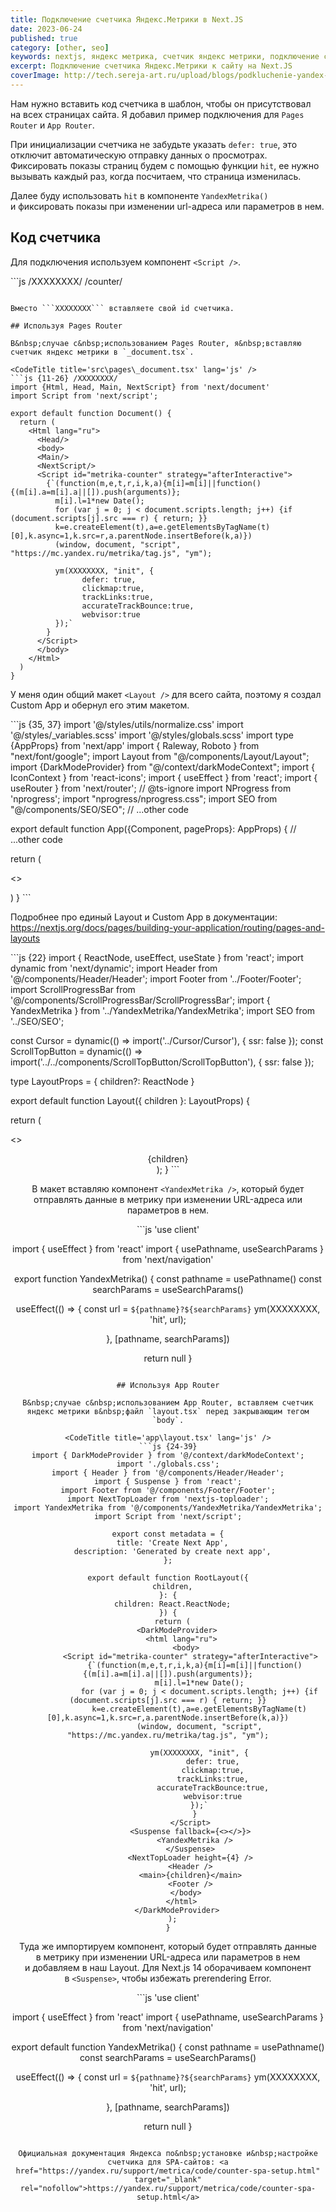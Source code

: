 ```yaml
---
title: Подключение счетчика Яндекс.Метрики в Next.JS
date: 2023-06-24
published: true
category: [other, seo]
keywords: nextjs, яндекс метрика, счетчик яндекс метрики, подключение счетчика яндекс метрики
excerpt: Подключение счетчика Яндекс.Метрики к сайту на Next.JS
coverImage: http://tech.sereja-art.ru/upload/blogs/podkluchenie-yandex-metriki-nextjs/podkluchenie-yandex-metriki-nextjs-preview.jpg
---
```


Нам нужно вставить код счетчика в&nbsp;шаблон, чтобы он&nbsp;присутствовал на&nbsp;всех страницах сайта. Я&nbsp;добавил пример подключения для `Pages Router` и `App Router`.

При инициализации счетчика не&nbsp;забудьте указать `defer: true`, это отключит автоматическую отправку данных о&nbsp;просмотрах. Фиксировать показы страниц будем с&nbsp;помощью функции `hit`, ее&nbsp;нужно вызывать каждый раз, когда посчитаем, что страница изменилась.

Далее буду использовать `hit` в&nbsp;компоненте `YandexMetrika()` и&nbsp;фиксировать показы при изменении url-адреса или параметров в&nbsp;нем.

## Код счетчика

Для подключения используем компонент `<Script />`.

<CodeTitle title='Код счетчика Яндекс Метрики для Next.js' lang='js' />
```js /XXXXXXXX/ /counter/
<Script id="metrika-counter" strategy="afterInteractive">
  {`(function(m,e,t,r,i,k,a){m[i]=m[i]||function(){(m[i].a=m[i].a||[]).push(arguments)};
    m[i].l=1*new Date();
    for (var j = 0; j < document.scripts.length; j++) {if (document.scripts[j].src === r) { return; }}
    k=e.createElement(t),a=e.getElementsByTagName(t)[0],k.async=1,k.src=r,a.parentNode.insertBefore(k,a)})
    (window, document, "script", "https://mc.yandex.ru/metrika/tag.js", "ym");

    ym(XXXXXXXX, "init", {
          defer: true,
          clickmap:true,
          trackLinks:true,
          accurateTrackBounce:true,
          webvisor:true
    });`
  }
</Script>
```

Вместо ```XXXXXXXX``` вставляете свой id счетчика.

## Используя Pages Router

В&nbsp;случае с&nbsp;использованием Pages Router, я&nbsp;вставляю счетчик яндекс метрики в `_document.tsx`.

<CodeTitle title='src\pages\_document.tsx' lang='js' />
```js {11-26} /XXXXXXXX/
import {Html, Head, Main, NextScript} from 'next/document'
import Script from 'next/script';

export default function Document() {
  return (
    <Html lang="ru">
      <Head/>
      <body>
      <Main/>
      <NextScript/>
      <Script id="metrika-counter" strategy="afterInteractive">
        {`(function(m,e,t,r,i,k,a){m[i]=m[i]||function(){(m[i].a=m[i].a||[]).push(arguments)};
          m[i].l=1*new Date();
          for (var j = 0; j < document.scripts.length; j++) {if (document.scripts[j].src === r) { return; }}
          k=e.createElement(t),a=e.getElementsByTagName(t)[0],k.async=1,k.src=r,a.parentNode.insertBefore(k,a)})
          (window, document, "script", "https://mc.yandex.ru/metrika/tag.js", "ym");

          ym(XXXXXXXX, "init", {
                defer: true,
                clickmap:true,
                trackLinks:true,
                accurateTrackBounce:true,
                webvisor:true
          });`
        }
      </Script>
      </body>
    </Html>
  )
}
```

У&nbsp;меня один общий макет ```<Layout />``` для всего сайта, поэтому я&nbsp;создал Custom App и&nbsp;обернул его этим макетом.

<CodeTitle title='src\pages\_app.tsx' lang='js' />
```js {35, 37}
import '@/styles/utils/normalize.css'
import '@/styles/_variables.scss'
import '@/styles/globals.scss'
import type {AppProps} from 'next/app'
import { Raleway, Roboto } from "next/font/google";
import Layout from "@/components/Layout/Layout";
import {DarkModeProvider} from "@/context/darkModeContext";
import { IconContext } from 'react-icons';
import { useEffect } from 'react';
import { useRouter } from 'next/router';
// @ts-ignore
import NProgress from 'nprogress';
import "nprogress/nprogress.css";
import SEO from "@/components/SEO/SEO";
// ...other code

export default function App({Component, pageProps}: AppProps) {
// ...other code

return (

<>
  <style jsx global>{`
  html {
  font-family: ${roboto.style.fontFamily};
  }
  h1, h2, h3, h4, h5, h6 {
    font-family: ${raleway.style.fontFamily};
    margin-bottom: 0.5em;
  }
  `}</style>

  <DarkModeProvider>
    <IconContext.Provider value={{ color: 'var(--icons-color)' }}>
      <Layout>
        <Component {...pageProps} />
      </Layout>
    </ IconContext.Provider>
  </DarkModeProvider>
</>
)
}
```

Подробнее про единый Layout и&nbsp;Custom App в&nbsp;документации: <a href="https://nextjs.org/docs/pages/building-your-application/routing/pages-and-layouts" target="_blank" rel="nofollow">https://nextjs.org/docs/pages/building-your-application/routing/pages-and-layouts</a>

<CodeTitle title='src\components\Layout\Layout.tsx' lang='js' />
```js {22}
import { ReactNode, useEffect, useState } from 'react';
import dynamic from 'next/dynamic';
import Header from '@/components/Header/Header';
import Footer from '../Footer/Footer';
import ScrollProgressBar from '@/components/ScrollProgressBar/ScrollProgressBar';
import { YandexMetrika } from '../YandexMetrika/YandexMetrika';
import SEO from '../SEO/SEO';

const Cursor = dynamic(() => import('../Cursor/Cursor'), { ssr: false });
const ScrollTopButton = dynamic(() => import('../../components/ScrollTopButton/ScrollTopButton'), { ssr: false });

type LayoutProps = {
  children?: ReactNode
}

export default function Layout({ children }: LayoutProps) {

return (

<>
  <SEO />
  <YandexMetrika />
  <Cursor />
  <Header />
  <main className="main-content-pt">{children}</main>
  <Footer />
  <ScrollTopButton />
  <ScrollProgressBar />
</>
); }
```

В&nbsp;макет вставляю компонент ```<YandexMetrika />```, который будет отправлять данные в&nbsp;метрику при изменении URL-адреса или параметров в&nbsp;нем.

<CodeTitle title='src\components\YandexMetrika\YandexMetrika.jsx' lang='js' />
```js
'use client'

import { useEffect } from 'react'
import { usePathname, useSearchParams } from 'next/navigation'

export function YandexMetrika() {
  const pathname = usePathname()
  const searchParams = useSearchParams()

useEffect(() => {
  const url = `${pathname}?${searchParams}`
  ym(XXXXXXXX, 'hit', url);

}, [pathname, searchParams])

  return null
}
```

## Используя App Router

В&nbsp;случае с&nbsp;использованием App Router, вставляем счетчик яндекс метрики в&nbsp;файл `layout.tsx` перед закрывающим тегом `body`.

<CodeTitle title='app\layout.tsx' lang='js' />
```js {24-39}
import { DarkModeProvider } from '@/context/darkModeContext';
import './globals.css';
import { Header } from '@/components/Header/Header';
import { Suspense } from 'react';
import Footer from '@/components/Footer/Footer';
import NextTopLoader from 'nextjs-toploader';
import YandexMetrika from '@/components/YandexMetrika/YandexMetrika';
import Script from 'next/script';

export const metadata = {
  title: 'Create Next App',
  description: 'Generated by create next app',
};

export default function RootLayout({
  children,
}: {
  children: React.ReactNode;
}) {
  return (
    <DarkModeProvider>
      <html lang="ru">
        <body>
          <Script id="metrika-counter" strategy="afterInteractive">
            {`(function(m,e,t,r,i,k,a){m[i]=m[i]||function(){(m[i].a=m[i].a||[]).push(arguments)};
              m[i].l=1*new Date();
              for (var j = 0; j < document.scripts.length; j++) {if (document.scripts[j].src === r) { return; }}
              k=e.createElement(t),a=e.getElementsByTagName(t)[0],k.async=1,k.src=r,a.parentNode.insertBefore(k,a)})
              (window, document, "script", "https://mc.yandex.ru/metrika/tag.js", "ym");

              ym(XXXXXXXX, "init", {
                    defer: true,
                    clickmap:true,
                    trackLinks:true,
                    accurateTrackBounce:true,
                    webvisor:true
              });`
            }
          </Script>
          <Suspense fallback={<></>}>
            <YandexMetrika />
          </Suspense>
          <NextTopLoader height={4} />
          <Header />
          <main>{children}</main>
          <Footer />
        </body>
      </html>
    </DarkModeProvider>
  );
}
```

Туда&nbsp;же импортируем компонент, который будет отправлять данные в&nbsp;метрику при изменении URL-адреса или параметров в&nbsp;нем и&nbsp;добавляем в&nbsp;наш Layout. Для Next.js 14&nbsp;оборачиваем компонент в&nbsp;`<Suspense>`, чтобы избежать prerendering Error.

<CodeTitle title='components\YandexMetrika\YandexMetrika.jsx' lang='js' />
```js
'use client'

import { useEffect } from 'react'
import { usePathname, useSearchParams } from 'next/navigation'

export default function YandexMetrika() {
  const pathname = usePathname()
  const searchParams = useSearchParams()

  useEffect(() => {
    const url = `${pathname}?${searchParams}`
    ym(XXXXXXXX, 'hit', url);

  }, [pathname, searchParams])

  return null
}
```

Официальная документация Яндекса по&nbsp;установке и&nbsp;настройке счетчика для SPA-сайтов: <a href="https://yandex.ru/support/metrica/code/counter-spa-setup.html" target="_blank" rel="nofollow">https://yandex.ru/support/metrica/code/counter-spa-setup.html</a>
